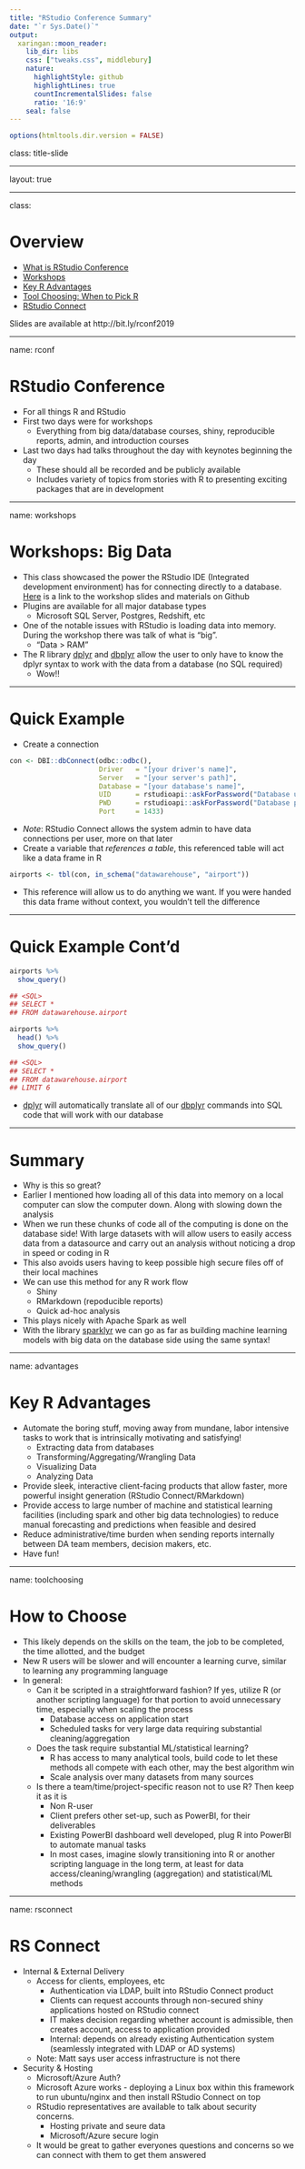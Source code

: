 ```yaml
---
title: "RStudio Conference Summary"
date: "`r Sys.Date()`"
output:
  xaringan::moon_reader:
    lib_dir: libs
    css: ["tweaks.css", middlebury]
    nature:
      highlightStyle: github
      highlightLines: true
      countIncrementalSlides: false
      ratio: '16:9'
    seal: false
---
```


```r
options(htmltools.dir.version = FALSE)
```

class: title-slide   

---

layout: true

<div class="my-footer"></div>

---

class:

# Overview

- [What is RStudio Conference](#rconf)
- [Workshops](#workshops)
- [Key R Advantages](#advantages)
- [Tool Choosing: When to Pick R](#toolchoosing)
- [RStudio Connect](#rsconnect)

Slides are available at http://bit.ly/rconf2019

---

name: rconf

# RStudio Conference

- For all things R and RStudio
- First two days were for workshops
    - Everything from big data/database courses, shiny, reproducible reports, admin, and  introduction courses
- Last two days had talks throughout the day with keynotes beginning the day
    - These should all be recorded and be publicly available
    - Includes variety of topics from stories with R to presenting exciting packages that are in development

---

name: workshops

# Workshops: Big Data

- This class showcased the power the RStudio IDE (Integrated development environment) has for connecting directly to a database. [Here](https://github.com/rstudio/bigdataclass) is a link to the workshop slides and materials on Github
- Plugins are available for all major database types
    - Microsoft SQL Server, Postgres, Redshift, etc
- One of the notable issues with RStudio is loading data into memory. During the workshop there was talk of what is "big". 
    - "Data > RAM"
- The R library [dplyr](https://dplyr.tidyverse.org/) and [dbplyr](https://dbplyr.tidyverse.org/articles/dbplyr.html) allow the user to only have to know the dplyr syntax to work with the data from a database (no SQL required)
    - Wow!!

---

# Quick Example

- Create a connection

```r
con <- DBI::dbConnect(odbc::odbc(),
                      Driver   = "[your driver's name]",
                      Server   = "[your server's path]",
                      Database = "[your database's name]",
                      UID      = rstudioapi::askForPassword("Database user"),
                      PWD      = rstudioapi::askForPassword("Database password"),
                      Port     = 1433)
```

- *Note*: RStudio Connect allows the system admin to have data connections per user, more on that later
- Create a variable that *references a table*, this referenced table will act like a data frame in R

```r
airports <- tbl(con, in_schema("datawarehouse", "airport"))
```

- This reference will allow us to do anything we want. If you were handed this data frame without context, you wouldn't tell the difference

---

# Quick Example Cont'd

```r
airports %>%
  show_query()
```

```r
## <SQL>
## SELECT *
## FROM datawarehouse.airport
```

```r
airports %>%
  head() %>%
  show_query()
```

```r
## <SQL>
## SELECT *
## FROM datawarehouse.airport
## LIMIT 6
```

- [dplyr](https://dplyr.tidyverse.org/) will automatically translate all of our [dbplyr](https://dbplyr.tidyverse.org/articles/dbplyr.html) commands into SQL code that will work with our database

---

# Summary

- Why is this so great?
- Earlier I mentioned how loading all of this data into memory on a local computer can slow the computer down. Along with slowing down the analysis
- When we run these chunks of code all of the computing is done on the database side! With large datasets with will allow users to easily access data from a datasource and carry out an analysis without noticing a drop in speed or coding in R
- This also avoids users having to keep possible high secure files off of their local machines
- We can use this method for any R work flow
    - Shiny
    - RMarkdown (repoducible reports)
    - Quick ad-hoc analysis
- This plays nicely with Apache Spark as well
- With the library [sparklyr](https://spark.rstudio.com/) we can go as far as building machine learning models with big data on the database side using the same syntax!

<!-- Here are some bullet points Matt mentioned that would be beneficial for them to know. I know you can answer these more deeply on how it will help them as a company vs what I lightly know on the topic. -->

---

name: advantages

# Key R Advantages

- Automate the boring stuff, moving away from mundane, labor intensive tasks to work that is intrinsically motivating and satisfying!
    - Extracting data from databases
    - Transforming/Aggregating/Wrangling Data
    - Visualizing Data
    - Analyzing Data
- Provide sleek, interactive client-facing products that allow faster, more powerful insight generation (RStudio Connect/RMarkdown)
- Provide access to large number of machine and statistical learning facilities (including spark and other big data technologies) to reduce manual forecasting and predictions when feasible and desired
- Reduce administrative/time burden when sending reports internally between DA team members, decision makers, etc.
- Have fun!

---

name: toolchoosing

# How to Choose

- This likely depends on the skills on the team, the job to be completed, the time allotted, and the budget
- New R users will be slower and will encounter a learning curve, similar to learning any programming language
- In general:
    - Can it be scripted in a straightforward fashion? If yes, utilize R (or another scripting language) for that portion to avoid unnecessary time, especially when scaling the process
        - Database access on application start
        - Scheduled tasks for very large data requiring substantial cleaning/aggregation
    - Does the task require substantial ML/statistical learning?
        - R has access to many analytical tools, build code to let these methods all compete with each other, may the best algorithm win
        - Scale analysis over many datasets from many sources
    - Is there a team/time/project-specific reason not to use R? Then keep it as it is
        - Non R-user
        - Client prefers other set-up, such as PowerBI, for their deliverables
        - Existing PowerBI dashboard well developed, plug R into PowerBI to automate manual tasks
        - In most cases, imagine slowly transitioning into R or another scripting language in the long term, at least for data access/cleaning/wrangling (aggregation) and statistical/ML methods


---

name: rsconnect

# RS Connect

- Internal & External Delivery
  - Access for clients, employees, etc
      - Authentication via LDAP, built into RStudio Connect product
      - Clients can request accounts through non-secured shiny applications hosted on RStudio connect
      - IT makes decision regarding whether account is admissible, then creates account, access to application provided
      - Internal: depends on already existing Authentication system (seamlessly integrated with LDAP or AD systems)
  - Note: Matt says user access infrastructure is not there
- Security & Hosting
  - Microsoft/Azure Auth?
  - Microsoft Azure works - deploying a Linux box within this framework to run ubuntu/nginx and then install RStudio Connect on top
  - RStudio representatives are available to talk about security concerns.
      - Hosting private and seure data
      - Microsoft/Azure secure login
  - It would be great to gather everyones questions and concerns so we can connect with them to get them answered